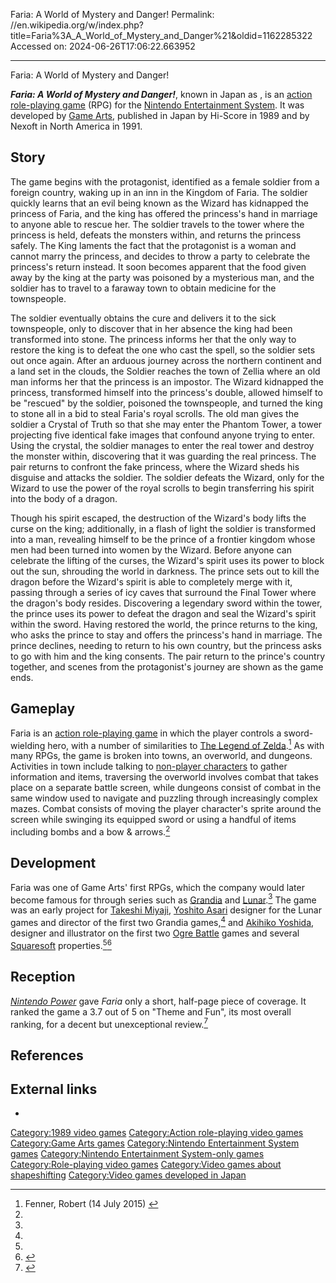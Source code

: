 Faria: A World of Mystery and Danger!
Permalink: //en.wikipedia.org/w/index.php?title=Faria%3A_A_World_of_Mystery_and_Danger%21&oldid=1162285322
Accessed on: 2024-06-26T17:06:22.663952



------
Faria: A World of Mystery and Danger!
{{Infobox video game 
|image = [[File:Faria cover.jpg|frameless|Faria: A World of Mystery and Danger]]
|caption = North American cover art
|developer = [[Game Arts]]
|publisher = {{vgrelease|JP|Hi-Score|NA|Nexoft Corporation}}
|released = {{vgrelease|JP|July 21, 1989<ref>{{cite web|title=Faria: A World of Mystery & Danger! Release Information for NES - GameFAQs|url=http://www.gamefaqs.com/nes/587271-faria-a-world-of-mystery-and-danger/data|website=gamefaqs.com|publisher=CBS Interactive Inc.|accessdate=23 November 2015}}</ref>|NA|June 1991<ref name=GB>{{cite web|title=Faria: A World of Mystery and Danger! (Game) - Giant Bomb|url=http://www.giantbomb.com/faria-a-world-of-mystery-and-danger/3030-1754/|website=giantbomb.com|publisher=CBS Interactive Inc.|accessdate=23 November 2015}}</ref>}}
|genre = [[Action role-playing game|Action role-playing]]
|modes = [[Single-player video game|Single-player]]
|platforms = [[Nintendo Entertainment System]]
}}

'''''Faria: A World of Mystery and Danger!''''', known in Japan as {{nihongo|'''''Faria Fuuin no Tsurugi'''''|ファリア 封印の剣||lit. "Faria: Sealed Sword"}}, is an [[action role-playing game]] (RPG) for the [[Nintendo Entertainment System]]. It was developed by [[Game Arts]], published in Japan by Hi-Score in 1989 and by Nexoft in North America in 1991.

== Story ==
The game begins with the protagonist, identified as a female soldier from a foreign country, waking up in an inn in the Kingdom of Faria. The soldier quickly learns that an evil being known as the Wizard has kidnapped the princess of Faria, and the king has offered the princess's hand in marriage to anyone able to rescue her. The soldier travels to the tower where the princess is held, defeats the monsters within, and returns the princess safely. The King laments the fact that the protagonist is a woman and cannot marry the princess, and decides to throw a party to celebrate the princess's return instead. It soon becomes apparent that the food given away by the king at the party was poisoned by a mysterious man, and the soldier has to travel to a faraway town to obtain medicine for the townspeople.

The soldier eventually obtains the cure and delivers it to the sick townspeople, only to discover that in her absence the king had been transformed into stone. The princess informs her that the only way to restore the king is to defeat the one who cast the spell, so the soldier sets out once again. After an arduous journey across the northern continent and a land set in the clouds, the Soldier reaches the town of Zellia where an old man informs her that the princess is an impostor. The Wizard kidnapped the princess, transformed himself into the princess's double, allowed himself to be "rescued" by the soldier, poisoned the townspeople, and turned the king to stone all in a bid to steal Faria's royal scrolls. The old man gives the soldier a Crystal of Truth so that she may enter the Phantom Tower, a tower projecting five identical fake images that confound anyone trying to enter. Using the crystal, the soldier manages to enter the real tower and destroy the monster within, discovering that it was guarding the real princess. The pair returns to confront the fake princess, where the Wizard sheds his disguise and attacks the soldier. The soldier defeats the Wizard, only for the Wizard to use the power of the royal scrolls to begin transferring his spirit into the body of a dragon.

Though his spirit escaped, the destruction of the Wizard's body lifts the curse on the king; additionally, in a flash of light the soldier is transformed into a man, revealing himself to be the prince of a frontier kingdom whose men had been turned into women by the Wizard. Before anyone can celebrate the lifting of the curses, the Wizard's spirit uses its power to block out the sun, shrouding the world in darkness. The prince sets out to kill the dragon before the Wizard's spirit is able to completely merge with it, passing through a series of icy caves that surround the Final Tower where the dragon's body resides. Discovering a legendary sword within the tower, the prince uses its power to defeat the dragon and seal the Wizard's spirit within the sword. Having restored the world, the prince returns to the king, who asks the prince to stay and offers the princess's hand in marriage. The prince declines, needing to return to his own country, but the princess asks to go with him and the king consents. The pair return to the prince's country together, and scenes from the protagonist's journey are shown as the game ends.

== Gameplay ==
Faria is an [[action role-playing game]] in which the player controls a sword-wielding hero, with a number of similarities to [[The Legend of Zelda (1986 video game)|The Legend of Zelda]].<ref name=HG101>Fenner, Robert (14 July 2015) {{cite web|title=Hardcore Gaming 101: Faria: A World of Mystery and Danger!|url=http://www.hardcoregaming101.net/faria-a-world-of-mystery-and-danger/|website=Hardcore Gaming 101|accessdate=2 December 2015}}</ref> As with many RPGs, the game is broken into towns, an overworld, and dungeons. Activities in town include talking to [[non-player character]]s to gather information and items, traversing the overworld involves combat that takes place on a separate battle screen, while dungeons consist of combat in the same window used to navigate and puzzling through increasingly complex mazes. Combat consists of moving the player character's sprite around the screen while swinging its equipped sword or using a handful of items including bombs and a bow & arrows.<ref name=HG101/>

== Development ==
Faria was one of Game Arts' first RPGs, which the company would later become famous for through series such as [[Grandia (series)|Grandia]] and [[Lunar (series)|Lunar]].<ref name=GB /> The game was an early project for [[Takeshi Miyaji]], [[Asari Yoshito|Yoshito Asari]] designer for the Lunar games and director of the first two Grandia games,<ref name=HG101 /> and [[Akihiko Yoshida]], designer and illustrator on the first two [[Ogre Battle: The March of the Black Queen|Ogre Battle]] games and several [[Square (video game company)|Squaresoft]] properties.<ref name=GB /><ref>{{cite web|title=Faria: A World of Mystery & Danger! (1989) NES credits - MobyGames|url=http://www.mobygames.com/game/nes/faria-a-world-of-mystery-danger/credits|website=mobygames.com|publisher=Blue Flame Labs|accessdate=8 December 2015}}</ref>

==Reception==
''[[Nintendo Power]]'' gave ''Faria'' only a short, half-page piece of coverage.  It ranked the game a 3.7 out of 5 on "Theme and Fun", its most overall ranking, for a decent but unexceptional review.<ref>{{cite magazine |date=June 1991 |title=Faria | magazine=[[Nintendo Power]] |volume=25 |page=81}}</ref>

==References==
{{reflist}}

== External links ==
* {{moby game|id=/faria-a-world-of-mystery-danger|name=''Faria: A World of Mystery and Danger''}}

[[Category:1989 video games]]
[[Category:Action role-playing video games]]
[[Category:Game Arts games]]
[[Category:Nintendo Entertainment System games]]
[[Category:Nintendo Entertainment System-only games]]
[[Category:Role-playing video games]]
[[Category:Video games about shapeshifting]]
[[Category:Video games developed in Japan]]